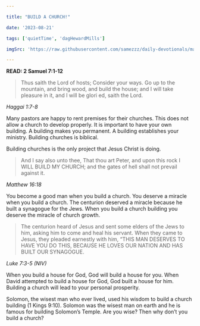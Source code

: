 ```yaml
---

title: "BUILD A CHURCH!"

date: '2023-08-21'

tags: ['quietTime', 'dagHewardMills']

imgSrc: 'https://raw.githubusercontent.com/samezzz/daily-devotionals/main/images/deceit.jpg'

---
```


**READ: 2 Samuel 7:1-12**

>Thus saith the Lord of hosts; Consider your ways. Go up to the mountain, and bring wood, and build the house; and I will take pleasure in it, and I will be glori ed, saith the Lord.

*Haggai 1:7-8*

Many pastors are happy to rent premises for their churches. This does not allow a church to develop properly. It is important to have your own building. A building makes you permanent. A building establishes your ministry. Building churches is biblical.

Building churches is the only project that Jesus Christ is doing.

>And I say also unto thee, That thou art Peter, and upon this rock I WILL BUILD MY CHURCH; and the gates of hell shall not prevail against it.

*Matthew 16:18*

You become a good man when you build a church. You deserve a miracle when you build a church. The centurion deserved a miracle because he built a synagogue for the Jews. When you build a church building you deserve the miracle of church growth.

>The centurion heard of Jesus and sent some elders of the Jews to him, asking him to come and heal his servant. When they came to Jesus, they pleaded earnestly with him, “THIS MAN DESERVES TO HAVE YOU DO THIS, BECAUSE HE LOVES OUR NATION AND HAS BUILT OUR SYNAGOGUE.

*Luke 7:3-5 (NIV)*

When you build a house for God, God will build a house for you. When David attempted to build a house for God, God built a house for him. Building a church will lead to your personal prosperity.

Solomon, the wisest man who ever lived, used his wisdom to build a church building (1 Kings 9:10). Solomon was the wisest man on earth and he is famous for building Solomon’s Temple. Are you wise? Then why don’t you build a church?
